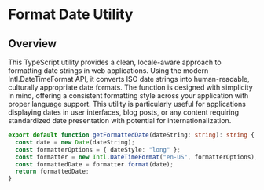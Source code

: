 # Format Date Utility

## Overview

This TypeScript utility provides a clean, locale-aware approach to formatting date strings in web applications. Using the modern Intl.DateTimeFormat API, it converts ISO date strings into human-readable, culturally appropriate date formats. The function is designed with simplicity in mind, offering a consistent formatting style across your application with proper language support. This utility is particularly useful for applications displaying dates in user interfaces, blog posts, or any content requiring standardized date presentation with potential for internationalization.

```typescript
export default function getFormattedDate(dateString: string): string {
  const date = new Date(dateString);
  const formatterOptions = { dateStyle: "long" };
  const formatter = new Intl.DateTimeFormat("en-US", formatterOptions);
  const formattedDate = formatter.format(date);
  return formattedDate;
}
```
